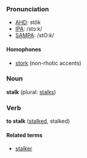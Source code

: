 ===Pronunciation===
*[[w:AHD|AHD]]: stôk
*[[w:IPA|IPA]]: /stɔːk/
*[[w:SAMPA|SAMPA]]: /stO:k/

====Homophones====
*[[stork]] (non-rhotic accents)

===Noun===
'''stalk''' (plural: [[stalks]])

===Verb===
'''to stalk''' ([[stalked]], stalked)

====Related terms====
*[[stalker]]